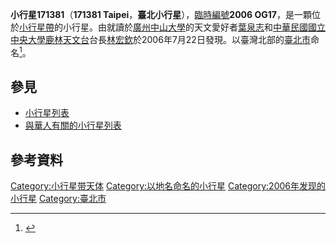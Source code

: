{{Infobox planet
| bgcolour = #FFFFC0
| name = 臺北（Taipei） 
| symbol = 
| image = 
| caption = 
| discovery = yes
| discovery_ref = 
| discoverer = [[林宏欽|林宏欽]]、[[葉泉志|葉泉志]]
| discovery_site = [[鹿林天文台|鹿林天文台]] 
| discovered = 2006年7月22日
| designations = yes
| mp_name = 臺北（小行星171381）
| named_after = [[臺北市|臺北市]]
| alt_names = 2006 OG17
| mp_category = [[小行星帶|主帶]]
| orbit_ref = <ref>{{Cite web |url=http://ssd.jpl.nasa.gov/sbdb.cgi?sstr=171381 |title=171381 Taipei (2006 OG17) |access-date=2014-09-15 |archive-date=2021-07-22 |archive-url=https://web.archive.org/web/20210722205336/https://ssd.jpl.nasa.gov/sbdb.cgi?sstr=171381 |dead-url=no }}</ref>
| epoch = 2014年12月9日
| aphelion = {{convert|3.265997058547285|AU|km|3|abbr=on|lk=out}}
| perihelion = {{convert|2.70951743922345|AU|km|3|abbr=on}}
| semimajor = {{convert|2.987757248885367|AU|km|3|abbr=on}}
| eccentricity = 0.09312664533429535
| period = 1886.324432713605 [[日|日]]<br />5.16 [[儒略年|儒略年]]
| avg_speed = 
| inclination = 10.97785368489722°
| asc_node = 92.47368129619258°
| mean_anomaly = 189.2392258832633°
| arg_peri = 248.9236774723713°
| satellites = 
| physical_characteristics = yes
| dimensions = 
| mass = 
| density = 
| surface_grav = 
| escape_velocity = 
| sidereal_day = 
| axial_tilt = 
| pole_ecliptic_lat = 
| pole_ecliptic_lon = 
| albedo = 
| temperatures= 
| temp_name1 = 
| mean_temp_1 = 
| max_temp_1 = 
| temp_name2 = 
| max_temp_2 = 
| spectral_type = 
| abs_magnitude = 15.6
}}

'''小行星171381'''（'''171381 Taipei'''，'''臺北小行星'''），[[天文學臨時編號|臨時編號]]'''2006 OG17'''，是一顆位於[[小行星帶|小行星帶]]的小行星。由就讀於[[廣州|廣州]][[中山大學|中山大學]]的天文愛好者[[葉泉志|葉泉志]]和[[中華民國|中華民國]][[國立中央大學|國立中央大學]][[鹿林天文台|鹿林天文台]]台長[[林宏欽|林宏欽]]於2006年7月22日發現。以臺灣北部的[[臺北市|臺北市]]命名<ref>{{Cite web |url=http://www.minorplanetcenter.net/iau/lists/NumberedMPs170001.html |title=Discovery Circumstances: Numbered Minor Planets (170001)-(175000) |access-date=2014-09-15 |archive-date=2020-11-19 |archive-url=https://web.archive.org/web/20201119055614/https://minorplanetcenter.net/iau/lists/NumberedMPs170001.html |dead-url=no }}</ref>。

== 參見 ==
* [[小行星列表|小行星列表]]
* [[與華人有關的小行星列表|與華人有關的小行星列表]]

== 參考資料 ==
{{Reflist}}
<references/>

{{Minor Planet Number|[[小行星171380|小行星171380]]|[[小行星171382|小行星171382]]}}
{{小天體}}
{{beltasteroid-stub}}

[[Category:小行星带天体|Category:小行星带天体]]
[[Category:以地名命名的小行星|Category:以地名命名的小行星]]
[[Category:2006年发现的小行星|Category:2006年发现的小行星]]
[[Category:臺北市|Category:臺北市]]